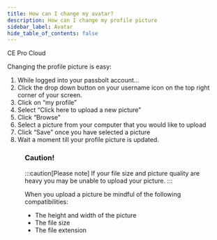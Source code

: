 ```yaml
---
title: How can I change my avatar?
description: How can I change my profile picture
sidebar_label: Avatar
hide_table_of_contents: false
---
```


<div style={{display: "flex", gap: "1rem"}}>
  <Chips link="https://www.passbolt.com/ce/docker" isUnderMainTitle={true}>CE</Chips>
  <Chips link="https://www.passbolt.com/pricing/pro" isUnderMainTitle={true}>Pro</Chips>
  <Chips link="https://www.passbolt.com/pricing/cloud" isUnderMainTitle={true}>Cloud</Chips>
</div>

Changing the profile picture is easy:

1. While logged into your passbolt account…
2. Click the drop down button on your username icon on the top right corner of your screen.
3. Click on “my profile”
4. Select “Click here to upload a new picture”
5. Click “Browse”
6. Select a picture from your computer that you would like to upload
7. Click “Save” once you have selected a picture
8. Wait a moment till your profile picture is updated.

<Figure src="img/help/2024/02/upload-new-avatar.png" alt="Upload new avatar" caption="fig. Upload new avatar"/>

### Caution!

:::caution[Please note]
If your file size and picture quality are heavy you may be unable to upload your picture.
:::

When you upload a picture be mindful of the following compatibilities:
- The height and width of the picture
- The file size
- The file extension
